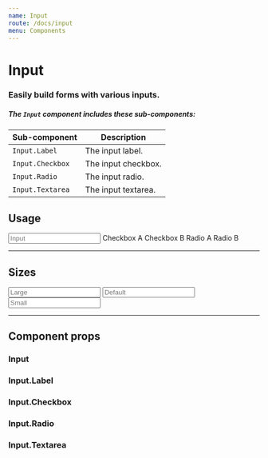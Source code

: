 ```yaml
---
name: Input
route: /docs/input
menu: Components
---
```



# Input
### Easily build forms with various inputs.

##### The `Input` component includes these sub-components:
| Sub-component | Description |
|-|-|
| `Input.Label` | The input label. |
| `Input.Checkbox` | The input checkbox. |
| `Input.Radio` | The input radio. |
| `Input.Textarea` | The input textarea. |

## Usage
<Playground>
  <Margin>
    <Input placeholder="Input" />
  </Margin>
  <Margin>
    <Input.Textarea placeholder="Textarea" />
  </Margin>
  <Margin>
    <Input.Label>
      <Input.Checkbox defaultChecked /> Checkbox A
    </Input.Label>
    <Input.Label>
      <Input.Checkbox /> Checkbox B
    </Input.Label>
  </Margin>
  <Input.Label>
    <Input.Radio name="radio1" defaultChecked /> Radio A
  </Input.Label>
  <Input.Label>
    <Input.Radio name="radio1" /> Radio B
  </Input.Label>
</Playground>

---

## Sizes
<Playground>
  <Margin>
    <Input size="large" placeholder="Large" />
  </Margin>
  <Margin>
    <Input placeholder="Default" />
  </Margin>
  <Margin>
    <Input size="small" placeholder="Small" />
  </Margin>
</Playground>

---

## Component props
### Input
<PropsTable of={Input} />

### Input.Label
<PropsTable of={Input.Label} />

### Input.Checkbox
<PropsTable of={Input.Checkbox} />

### Input.Radio
<PropsTable of={Input.Radio} />

### Input.Textarea
<PropsTable of={Input.Textarea} />
